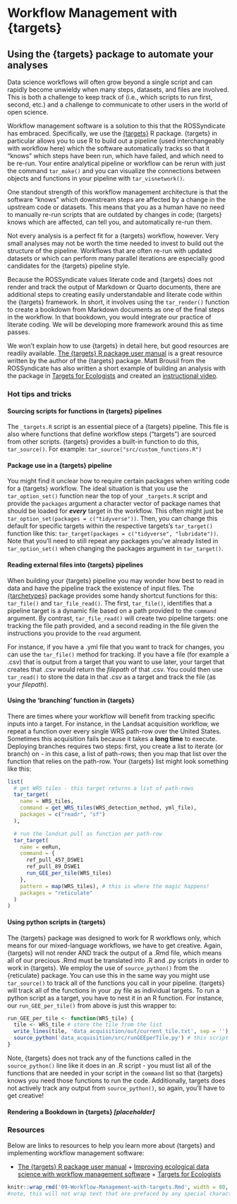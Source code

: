 # Workflow Management with {targets}

## Using the {targets} package to automate your analyses

Data science workflows will often grow beyond a single script and can rapidly become unwieldy when many steps, datasets, and files are involved. This is both a challenge to keep track of (i.e., which scripts to run first, second, etc.) and a challenge to communicate to other users in the world of open science.

Workflow management software is a solution to this that the ROSSyndicate has embraced. Specifically, we use the [{targets}](https://books.ropensci.org/targets/) R package. {targets} in particular allows you to use R to build out a pipeline (used interchangeably with workflow here) which the software automatically tracks so that it "knows" which steps have been run, which have failed, and which need to be re-run. Your entire analytical pipeline or workflow can be rerun with just the command `tar_make()` and you can visualize the connections between objects and functions in your pipeline with `tar_visnetwork()`.

One standout strength of this workflow management architecture is that the software "knows" which downstream steps are affected by a change in the upstream code or datasets. This means that you as a human have no need to manually re-run scripts that are outdated by changes in code; {targets} knows which are affected, can tell you, and automatically re-run them.

Not every analysis is a perfect fit for a {targets} workflow, however. Very small analyses may not be worth the time needed to invest to build out the structure of the pipeline. Workflows that are often re-run with updated datasets or which can perform many parallel iterations are especially good candidates for the {targets} pipeline style.

Because the ROSSyndicate values literate code and {targets} does not render and track the output of Markdown or Quarto documents, there are additional steps to creating easily understandable and literate code within the {targets} framework. In short, it involves using the `tar_render()` function to create a bookdown from Markdown documents as one of the final steps in the workflow. In that bookdown, you would integrate our practice of literate coding. We will be developing more framework around this as time passes.

We won't explain how to use {targets} in detail here, but good resources are readily available. [The {targets} R package user manual](https://books.ropensci.org/targets/) is a great resource written by the author of the {targets} package. Matt Brousil from the ROSSyndicate has also written a short example of building an analysis with the package in [Targets for Ecologists](https://targets-ecology.netlify.app/) and created an [instructional video](https://www.youtube.com/watch?v=UG4xqYcDpxw).

### Hot tips and tricks

#### Sourcing scripts for functions in {targets} pipelines

The `_targets.R` script is an essential piece of a {targets} pipeline. This file is also where functions that define workflow steps ("targets") are sourced from other scripts. {targets} provides a built-in function to do this, `tar_source()`. For example: `tar_source("src/custom_functions.R")`

#### Package use in a {targets} pipeline

You might find it unclear how to require certain packages when writing code for a {targets} workflow. The ideal situation is that you use the `tar_option_set()` function near the top of your `_targets.R` script and provide the `packages` argument a character vector of package names that should be loaded for ***every*** target in the workflow. This often might just be `tar_option_set(packages = c("tidyverse"))`. Then, you can change this default for specific targets within the respective targets's `tar_target()` function like this: `tar_target(packages = c("tidyverse", "lubridate"))`. Note that you'll need to still repeat any packages you've already listed in `tar_option_set()` when changing the packages argument in `tar_target()`.

#### Reading external files into {targets} pipelines

When building your {targets} pipeline you may wonder how best to read in data and have the pipeline track the existence of input files. The [{tarchetypes}](https://docs.ropensci.org/tarchetypes/) package provides some handy shortcut functions for this: `tar_file()` and `tar_file_read()`. The first, `tar_file()`, identifies that a pipeline target is a dynamic file based on a path provided to the `command` argument. By contrast, `tar_file_read()` will create two pipeline targets: one tracking the file path provided, and a second reading in the file given the instructions you provide to the `read` argument.

For instance, if you have a .yml file that you want to track for changes, you can use the `tar_file()` method for tracking. If you have a file (for example a .csv) that is output from a target that you want to use later, your target that creates that .csv would return the *filepath* of that .csv. You could then use `tar_read()` to store the data in that .csv as a target and track the file (as your *filepath*).

#### Using the 'branching' function in {targets}

There are times where your workflow will benefit from tracking specific inputs into a target. For instance, in the Landsat acquisition workflow, we repeat a function over every single WRS path-row over the United States. Sometimes this acquisition fails because it takes a **long time** to execute. Deploying branches requires two steps: first, you create a list to iterate (or branch) on - in this case, a list of path-rows; then you map that list over the function that relies on the path-row. Your {targets} list might look something like this:

```r
list(
  # get WRS tiles - this target returns a list of path-rows
  tar_target(
    name = WRS_tiles,
    command = get_WRS_tiles(WRS_detection_method, yml_file),
    packages = c("readr", "sf")
  ),

  # run the landsat pull as function per path-row
  tar_target(
    name = eeRun,
    command = {
      ref_pull_457_DSWE1
      ref_pull_89_DSWE1
      run_GEE_per_tile(WRS_tiles)
    },
    pattern = map(WRS_tiles), # this is where the magic happens!
    packages = "reticulate"
  )
)
```

#### Using python scripts in {targets}

The {targets} package was designed to work for R workflows only, which means for our mixed-language workflows, we have to get creative. Again, {targets} will not render AND track the output of a .Rmd file, which means all of our precious .Rmd must be translated into .R and .py scripts in order to work in {targets}. We employ the use of `source_python()` from the {reticulate} package. You can use this in the same way you might use `tar_source()` to track all of the functions you call in your pipeline. {targets} will track all of the functions in your .py file as individual targets. To run a python script as a target, you have to nest it in an R function. For instance, our `run_GEE_per_tile()` from above is just this wrapper to:

```r
run_GEE_per_tile <- function(WRS_tile) {
  tile <- WRS_tile # store the tile from the list
  write_lines(tile, 'data_acquisition/out/current_tile.txt', sep = '') # save it as a generic file
  source_python('data_acquisition/src/runGEEperTile.py') # this script actually *reads* the generic file above as one of the first steps
}
```

Note, {targets} does not track any of the functions called in the `source_python()` line like it does in an .R script - you must list all of the functions that are needed in your script in the `command` list so that {targets} knows you need those functions to run the code. Additionally, targets does not actively track any output from `source_python()`, so again, you'll have to get creative!

#### Rendering a Bookdown in {targets} *[placeholder]*

### Resources

Below are links to resources to help you learn more about {targets} and implementing workflow management software:

-   [The {targets} R package user manual](https://books.ropensci.org/targets/) + [Improving ecological data science with workflow management software](https://doi.org/10.1111/2041-210X.14113) + [Targets for Ecologists](https://targets-ecology.netlify.app/)

```r
knitr::wrap_rmd('09-Workflow-Management-with-targets.Rmd', width = 80, backup = NULL)
#note, this will not wrap text that are prefaced by any special characters (like bullets!)
```
